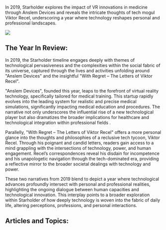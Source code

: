 In 2019, Starholder explores the impact of VR innovations in medicine through Anslem Devices and reveals the intricate thoughts of tech mogul Viktor Recel, underscoring a year where technology reshapes personal and professional landscapes.

![](https://www.blockstar.com/wp-content/uploads/2024/06/2019_withregret.png)

## The Year In Review:
In 2019, the Starholder timeline engages deeply with themes of technological pervasiveness and the complexities within the social fabric of its universe, captured through the lives and activities unfolding around "Anslem Devices" and the insightful "With Regret – The Letters of Viktor Recel".

"Anslem Devices", founded this year, leaps to the forefront of virtual reality technology, specifically tailored for medical training. This startup rapidly evolves into the leading system for realistic and precise medical simulations, significantly impacting medical education and procedures. The narrative not only underscores the influential rise of a new technological player but also dramatizes the broader implications for healthcare and technological integration within professional fields .

Parallelly, "With Regret – The Letters of Viktor Recel" offers a more personal glance into the thoughts and philosophies of a reclusive tech tycoon, Viktor Recel. Through his poignant and candid letters, readers gain access to a mind grappling with the intersections of technology, power, and human engagement. Recel’s correspondences reveal his disdain for incompetence and his unapologetic navigation through the tech-dominated era, providing a reflective mirror to the broader societal dealings with technology and power.

These two narratives from 2019 blend to depict a year where technological advances profoundly intersect with personal and professional realities, highlighting the ongoing dialogue between human capacities and technological innovation. This interplay points to a broader exploration within Starholder of how deeply technology is woven into the fabric of daily life, altering perceptions, professions, and personal interactions.

## Articles and Topics:

